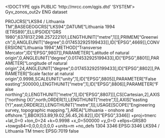 <!DOCTYPE qgis PUBLIC 'http://mrcc.com/qgis.dtd' 'SYSTEM'>
<qgis version="3.26.2-Buenos Aires">
  <identifier>Gyv_zonos_out2v</identifier>
  <parentidentifier></parentidentifier>
  <language>ENG</language>
  <type>dataset</type>
  <title>Gyv_zonos_out2v</title>
  <abstract></abstract>
  <links/>
  <fees></fees>
  <encoding></encoding>
  <crs>
    <spatialrefsys nativeFormat="Wkt">
      <wkt>PROJCRS["LKS94 / Lithuania TM",BASEGEOGCRS["LKS94",DATUM["Lithuania 1994 (ETRS89)",ELLIPSOID["GRS 1980",6378137,298.257222101,LENGTHUNIT["metre",1]]],PRIMEM["Greenwich",0,ANGLEUNIT["degree",0.0174532925199433]],ID["EPSG",4669]],CONVERSION["Lithuania 1994",METHOD["Transverse Mercator",ID["EPSG",9807]],PARAMETER["Latitude of natural origin",0,ANGLEUNIT["degree",0.0174532925199433],ID["EPSG",8801]],PARAMETER["Longitude of natural origin",24,ANGLEUNIT["degree",0.0174532925199433],ID["EPSG",8802]],PARAMETER["Scale factor at natural origin",0.9998,SCALEUNIT["unity",1],ID["EPSG",8805]],PARAMETER["False easting",500000,LENGTHUNIT["metre",1],ID["EPSG",8806]],PARAMETER["False northing",0,LENGTHUNIT["metre",1],ID["EPSG",8807]]],CS[Cartesian,2],AXIS["northing (X)",north,ORDER[1],LENGTHUNIT["metre",1]],AXIS["easting (Y)",east,ORDER[2],LENGTHUNIT["metre",1]],USAGE[SCOPE["Engineering survey, topographic mapping."],AREA["Lithuania - onshore and offshore."],BBOX[53.89,19.02,56.45,26.82]],ID["EPSG",3346]]</wkt>
      <proj4>+proj=tmerc +lat_0=0 +lon_0=24 +k=0.9998 +x_0=500000 +y_0=0 +ellps=GRS80 +towgs84=0,0,0,0,0,0,0 +units=m +no_defs</proj4>
      <srsid>1304</srsid>
      <srid>3346</srid>
      <authid>EPSG:3346</authid>
      <description>LKS94 / Lithuania TM</description>
      <projectionacronym>tmerc</projectionacronym>
      <ellipsoidacronym>EPSG:7019</ellipsoidacronym>
      <geographicflag>false</geographicflag>
    </spatialrefsys>
  </crs>
  <extent/>
</qgis>
